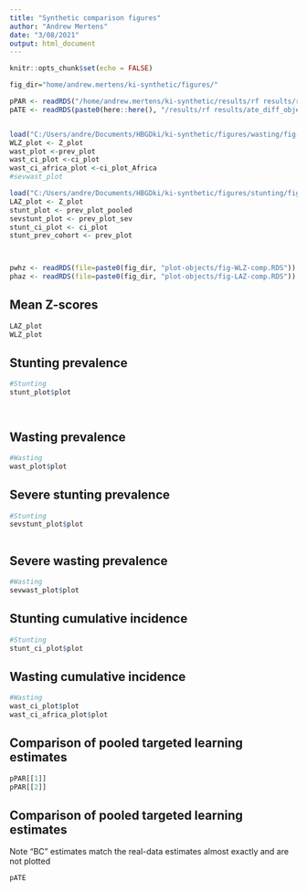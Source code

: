 ```yaml
---
title: "Synthetic comparison figures"
author: "Andrew Mertens"
date: "3/08/2021"
output: html_document
---
```


```r
knitr::opts_chunk$set(echo = FALSE)
```


```r
fig_dir="home/andrew.mertens/ki-synthetic/figures/"

pPAR <- readRDS("/home/andrew.mertens/ki-synthetic/results/rf results/rf_Zpar_plot_objects.RDS")
pATE <- readRDS(paste0(here::here(), "/results/rf results/ate_diff_object.RDS"))


load("C:/Users/andre/Documents/HBGDki/ki-synthetic/figures/wasting/fig-comparisons.Rdata")
WLZ_plot <- Z_plot
wast_plot <-prev_plot
wast_ci_plot <-ci_plot
wast_ci_africa_plot <-ci_plot_Africa
#sevwast_plot

load("C:/Users/andre/Documents/HBGDki/ki-synthetic/figures/stunting/fig-comparisons.Rdata")
LAZ_plot <- Z_plot
stunt_plot <- prev_plot_pooled
sevstunt_plot <- prev_plot_sev
stunt_ci_plot <- ci_plot
stunt_prev_cohort <- prev_plot



pwhz <- readRDS(file=paste0(fig_dir, "plot-objects/fig-WLZ-comp.RDS"))
phaz <- readRDS(file=paste0(fig_dir, "plot-objects/fig-LAZ-comp.RDS"))


```


## Mean Z-scores


```r

LAZ_plot
WLZ_plot


```


<!-- # ```{r, echo=FALSE, fig.height = 8, fig.width = 8, fig.align = "center"} -->
<!-- #  -->
<!-- # phaz -->
<!-- # pwhz -->
<!-- #  -->
<!-- # ``` -->
<!-- #  -->
<!-- # __Note:__ `Recalculated` are Z-scores calculated using the growthstandard() R package from the synthetic height, weight, and age variables, versus the `Synthetic` Z-scores, which are the directly-synthesized Z-scores.  -->


## Stunting  prevalence

```r

#Stunting
stunt_plot$plot




```

## Wasting prevalence

```r


#Wasting
wast_plot$plot


```

## Severe stunting prevalence


```r
#Stunting
sevstunt_plot$plot



```

## Severe  wasting prevalence


```r

#Wasting
sevwast_plot$plot

```

## Stunting  cumulative incidence


```r

#Stunting
stunt_ci_plot$plot


```


## Wasting cumulative incidence


```r



#Wasting
wast_ci_plot$plot
wast_ci_africa_plot$plot
```

## Comparison of pooled targeted learning estimates


```r

pPAR[[1]]
pPAR[[2]]
```


## Comparison of pooled targeted learning estimates

Note "BC" estimates match the real-data estimates almost exactly and are not plotted

```r

pATE
```


